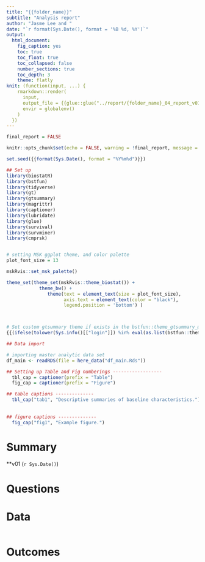 ```yaml
---
title: "{{folder_name}}"
subtitle: "Analysis report"
author: "Jasme Lee and "
date: "`r format(Sys.Date(), format = '%B %d, %Y')`"
output:
  html_document: 
    fig_caption: yes
    toc: true
    toc_float: true
    toc_collapsed: false
    number_sections: true
    toc_depth: 3
    theme: flatly
knit: (function(input, ...) {
    rmarkdown::render(
      input,
      output_file = {{glue::glue("../report/{folder_name}_04_report_v01{Sys.Date()}.html")}},
      envir = globalenv()
    )
  })
---
```

```r
final_report = FALSE

knitr::opts_chunk$set(echo = FALSE, warning = !final_report, message = !final_report, fig.height = 6, fig.width = 8, fig.align = 'center')

set.seed({{format(Sys.Date(), format = "%Y%m%d")}})
```

```r
## Set up
library(biostatR)
library(bstfun)
library(tidyverse)
library(gt)
library(gtsummary)
library(magrittr)
library(captioner)
library(lubridate)
library(glue)
library(survival)
library(survminer)
library(cmprsk)


# setting MSK ggplot theme, and color palette
plot_font_size = 13

mskRvis::set_msk_palette()

theme_set(theme_set(mskRvis::theme_biostat()) + 
            theme_bw() + 
               theme(text = element_text(size = plot_font_size), 
                     axis.text = element_text(color = "black"), 
                     legend.position = 'bottom') )



# Set custom gtsummary theme if exists in the bstfun::theme_gtsummary_msk
{{(ifelse(tolower(Sys.info()[["login"]]) %in% eval(as.list(bstfun::theme_gtsummary_msk)$name), glue::glue("bstfun::theme_gtsummary_msk('{tolower(Sys.info()[['login']])}')"), ""))}}

```

```r
## Data import

# importing master analytic data set
df_main <- readRDS(file = here_data("df_main.Rds"))
```

```r

## Setting up Table and Fig numberings ------------------
  tbl_cap = captioner(prefix = "Table")
  fig_cap = captioner(prefix = "Figure")

## table captions --------------
  tbl_cap("tab1", "Descriptive summaries of baseline characteristics.")
  
  
## figure captions --------------
  fig_cap("fig1", "Example figure.")
```


# Summary {-}

**v01 (`r Sys.Date()`)

# Questions {-}

# Data
```r

```

# Outcomes
```r

```

